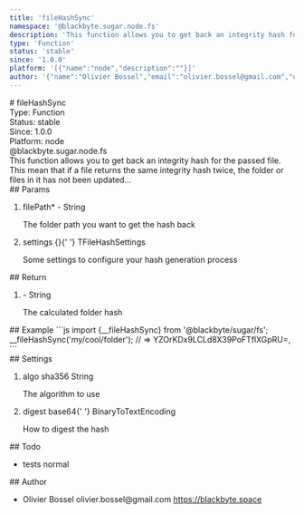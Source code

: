 ```yaml
---
title: 'fileHashSync'
namespace: '@blackbyte.sugar.node.fs'
description: 'This function allows you to get back an integrity hash for the passed file. This mean that if a file returns the same integrity hash twice, the folder or files in it has not been updated...'
type: 'Function'
status: 'stable'
since: '1.0.0'
platform: '[{"name":"node","description":""}]'
author: '{"name":"Olivier Bossel","email":"olivier.bossel@gmail.com","url":"https://blackbyte.space"}'
---
```


<div class="docmap-mdx">
  # fileHashSync
  <div class="_metas">
    <div class="_type">
      <span class="_type-label">Type:</span>
      <span class="_type-value">Function</span>
    </div>
    <div class="_status">
      <span class="_status-label">Status:</span>
      <span class="_status-value -stable">stable</span>
    </div>
    <div class="_since">
      <span class="_since-label">Since:</span>
      <span class="_since-value">1.0.0</span>
    </div>
    <div class="_platform">
      <span class="_platform-label">Platform:</span>
      <span class="_platform-value -node">node</span>
    </div>
  </div>
  <div class="_namespace">@blackbyte.sugar.node.fs</div>
  <div class="_description typo-lead typo-format">
    This function allows you to get back an integrity hash for the passed file.
    This mean that if a file returns the same integrity hash twice, the folder
    or files in it has not been updated...
  </div>
  <div class="_params">
    ## Params
    <ol class="_list">
      <li class="_item">
        <span class="_name">
          filePath<span class="_required">*</span>
        </span>
        <span class="_default">-</span> <span class="_type">String</span>
        <p class="_description">
          The folder path you want to get the hash back
        </p>
      </li>
      <li class="_item">
        <span class="_name">settings</span>
        <span class="_default">&lcub;&rcub;</span>{' '}
        <span class="_type">TFileHashSettings</span>
        <p class="_description">
          Some settings to configure your hash generation process
        </p>
      </li>
    </ol>
  </div>
  <div class="_return">
    ## Return
    <ol class="_list">
      <li class="_item">
        <span class="_default">-</span>
        <span class="_type">String</span>
        <p class="_description">The calculated folder hash</p>
      </li>
    </ol>
  </div>
  <div class="_examples">
    ## Example ```js import {__fileHashSync} from '@blackbyte/sugar/fs';
    __fileHashSync('my/cool/folder'); // => YZOrKDx9LCLd8X39PoFTflXGpRU=, ```
  </div>
  <div class="_settings">
    ## Settings
    <ol class="_list">
      <li class="_item">
        <span class="_name">algo</span>
        <span class="_default">sha356</span> <span class="_type">String</span>
        <p class="_description">The algorithm to use</p>
      </li>
      <li class="_item">
        <span class="_name">digest</span>
        <span class="_default">base64</span>{' '}
        <span class="_type">BinaryToTextEncoding</span>
        <p class="_description">How to digest the hash</p>
      </li>
    </ol>
  </div>
  <div class="_todo">
    ## Todo
    <ul class="_list">
      <li class="_item">
        <span class="_description">tests</span>
        <span class="_priority -normal">normal</span>
      </li>
    </ul>
  </div>
  <div class="_author">
    ## Author
    <ul class="_list">
      <li class="_item">
        <span class="_name">Olivier Bossel</span>
        <span class="_email">olivier.bossel@gmail.com</span>
        <a href="https://blackbyte.space" target="_blank" class="_url">
          https://blackbyte.space
        </a>
      </li>
    </ul>
  </div>
</div>
